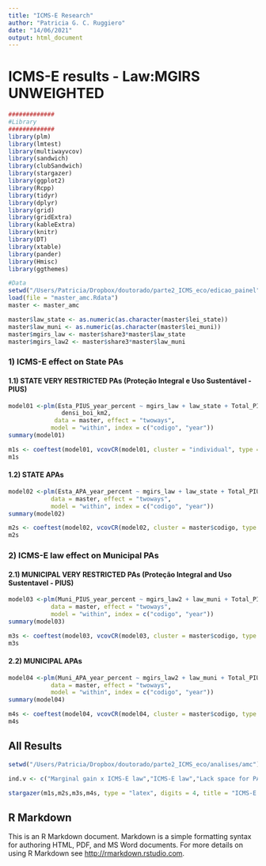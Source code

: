 ```yaml
---
title: "ICMS-E Research"
author: "Patricia G. C. Ruggiero"
date: "14/06/2021"
output: html_document
---
```


# ICMS-E results - Law:MGIRS UNWEIGHTED

```r
#############
#Library
#############
library(plm)
library(lmtest)
library(multiwayvcov)
library(sandwich)
library(clubSandwich)
library(stargazer)
library(ggplot2)
library(Rcpp)
library(tidyr)
library(dplyr)
library(grid)
library(gridExtra)
library(kableExtra)
library(knitr)
library(DT)
library(xtable)
library(pander)
library(Hmisc)
library(ggthemes)

#Data
setwd("/Users/Patricia/Dropbox/doutorado/parte2_ICMS_eco/edicao_painel")
load(file = "master_amc.Rdata")
master <- master_amc

master$law_state <- as.numeric(as.character(master$lei_state))
master$law_muni <- as.numeric(as.character(master$lei_muni))
master$mgirs_law <- master$share3*master$law_state
master$mgirs_law2 <- master$share3*master$law_muni


```


### 1) ICMS-E effect on State PAs
  
  
#### 1.1) STATE VERY RESTRICTED PAs (Proteção Integral e Uso Sustentável - PIUS)
  

```r
model01 <-plm(Esta_PIUS_year_percent ~ mgirs_law + law_state + Total_PIUS_acumulated + agri_value + 
               densi_boi_km2, 
             data = master, effect = "twoways",
            model = "within", index = c("codigo", "year"))
summary(model01)
```

```r
m1s <- coeftest(model01, vcovCR(model01, cluster = "individual", type = "CR1S"))
m1s
```

  
#### 1.2) STATE APAs   


```r
model02 <-plm(Esta_APA_year_percent ~ mgirs_law + law_state + Total_PIUS_acumulated + APA_acumulated + agri_value + densi_boi_km2, 
            data = master, effect = "twoways",
            model = "within", index = c("codigo", "year")) 
summary(model02)
```

```r
m2s <- coeftest(model02, vcovCR(model02, cluster = master$codigo, type = "CR1S"))
m2s
```
  
  
### 2) ICMS-E law effect on Municipal PAs
  
  
#### 2.1) MUNICIPAL VERY RESTRICTED PAs (Proteção Integral and Uso Sustentavel - PIUS) 
  

```r
model03 <-plm(Muni_PIUS_year_percent ~ mgirs_law2 + law_muni + Total_PIUS_acumulated + agri_value + densi_boi_km2, 
            data = master, effect = "twoways",
            model = "within", index = c("codigo", "year"))
summary(model03)
```


```r
m3s <- coeftest(model03, vcovCR(model03, cluster = master$codigo, type = "CR1S"))
m3s
```
  
 
#### 2.2) MUNICIPAL APAs 

```r
model04 <-plm(Muni_APA_year_percent ~ mgirs_law2 + law_muni + Total_PIUS_acumulated + APA_acumulated + agri_value + densi_boi_km2, 
            data = master, effect = "twoways",
            model = "within", index = c("codigo", "year"))
summary(model04)
```


```r
m4s <- coeftest(model04, vcovCR(model04, cluster = master$codigo, type = "CR1S"))
m4s
```

## All Results

```r
setwd("/Users/Patricia/Dropbox/doutorado/parte2_ICMS_eco/analises/amc")

ind.v <- c("Marginal gain x ICMS-E law","ICMS-E law","Lack space for PAs (no APAs)","Lack space for APAs","Agricultural production","Livestock")

stargazer(m1s,m2s,m3s,m4s, type = "latex", digits = 4, title = "ICMS-E impacts on new state and municipal PAs, as the percentage of total municipal area.", align = TRUE, covariate.labels = ind.v, no.space = TRUE, out = "icmse_amc_table1.tex")
```

  
## R Markdown

This is an R Markdown document. Markdown is a simple formatting syntax for authoring HTML, PDF, and MS Word documents. For more details on using R Markdown see <http://rmarkdown.rstudio.com>.
